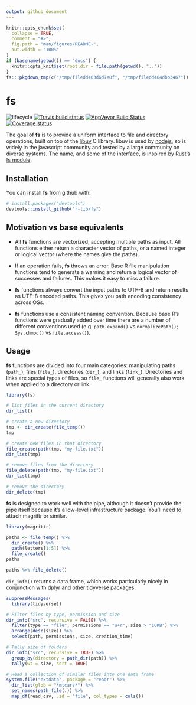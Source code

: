```yaml
---
output: github_document
---
```


<!-- README.md is generated from README.Rmd. Please edit that file -->

```r
knitr::opts_chunk$set(
  collapse = TRUE,
  comment = "#>",
  fig.path = "man/figures/README-",
  out.width = "100%"
)
if (basename(getwd()) == "docs") {
  knitr::opts_knit$set(root.dir = file.path(getwd(), ".."))
}
fs:::pkgdown_tmp(c("/tmp/filedd463d6d7e0f", "/tmp/filedd464dbb3467"))
```

# fs
![lifecycle](https://img.shields.io/badge/lifecycle-experimental-orange.svg)
[![Travis build status](https://travis-ci.org/r-lib/fs.svg?branch=master)](https://travis-ci.org/r-lib/fs)
[![AppVeyor Build Status](https://ci.appveyor.com/api/projects/status/github/r-lib/fs?branch=master&svg=true)](https://ci.appveyor.com/project/r-lib/fs)
[![Coverage status](https://codecov.io/gh/r-lib/fs/branch/master/graph/badge.svg)](https://codecov.io/github/r-lib/fs?branch=master)

The goal of **fs** is to provide a uniform interface to file and directory
operations, built on top of the [libuv](http://docs.libuv.org/en/v1.x/fs.html)
C library. libuv is used by [nodejs](https://nodejs.org), so is widely in the
javascript community and tested by a large community on diverse systems. The
name, and some of the interface, is inspired by Rust's [fs module](https://doc.rust-lang.org/std/fs/index.html).

## Installation

You can install **fs** from github with:

``` r
# install.packages("devtools")
devtools::install_github("r-lib/fs")
```

## Motivation vs base equivalents

* All **fs** functions are vectorized, accepting multiple paths as input.
  All functions either return a character vector of paths, or
  a named integer or logical vector (where the names give the paths).

* If an operation fails, **fs** throws an error. Base R file manipulation functions
  tend to generate a warning and return a logical vector of successes and
  failures. This makes it easy to miss a failure.

* **fs** functions always convert the input paths to UTF-8 and return results as
  UTF-8 encoded paths. This gives you path encoding consistency across OSs.

* **fs** functions use a consistent naming convention. Because base R's functions
  were gradually added over time there are a number of different conventions 
  used (e.g. `path.expand()` vs `normalizePath()`; `Sys.chmod()` vs 
  `file.access()`).

## Usage

**fs** functions are divided into four main categories: manipulating paths 
(`path_`), files (`file_`), directories (`dir_`), and links (`link_`). 
Directories and links are special types of files, so `file_` functions 
will generally also work when applied to a directory or link.

```r
library(fs)

# list files in the current directory
dir_list()

# create a new directory
tmp <- dir_create(file_temp())
tmp

# create new files in that directory
file_create(path(tmp, "my-file.txt"))
dir_list(tmp)

# remove files from the directory
file_delete(path(tmp, "my-file.txt"))
dir_list(tmp)

# remove the directory
dir_delete(tmp)
```

**fs** is designed to work well with the pipe, although it doesn't provide the 
pipe itself because it's a low-level infrastructure package. You'll need to
attach magrittr or similar.

```r
library(magrittr)

paths <- file_temp() %>%
  dir_create() %>%
  path(letters[1:5]) %>%
  file_create()
paths

paths %>% file_delete()
```

`dir_info()` returns a data frame, which works particularly nicely in
conjunction with dplyr and other tidyverse packages.

```r
suppressMessages(
  library(tidyverse))

# Filter files by type, permission and size
dir_info("src", recursive = FALSE) %>%
  filter(type == "file", permissions == "u+r", size > "10KB") %>%
  arrange(desc(size)) %>%
  select(path, permissions, size, creation_time)

# Tally size of folders
dir_info("src", recursive = TRUE) %>%
  group_by(directory = path_dir(path)) %>%
  tally(wt = size, sort = TRUE)

# Read a collection of similar files into one data frame
system.file("extdata", package = "readr") %>%
  dir_list(glob = "*mtcars*") %>%
  set_names(path_file(.)) %>%
  map_df(read_csv, .id = "file", col_types = cols())
```
